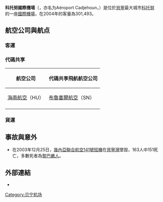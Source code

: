{{noteTA|G1=地名|1=zh-hans:科托努; zh-hant:柯多努;}}
{{Airport infobox
| airport_name     = 科托努國際機場
| nativename       = Aéroport international de Cotonou
| image        =  Aeroport International Cardinal Bernardin Gantin, Cotonou, Bénin Jan 10, 2020 09-22-41 AM.jpeg
| photosize    = 250px
| city             = [[貝寧|貝寧]][[波多諾伏|波多諾伏]]
| IATA             = COO
| ICAO             = DBBB
| hub              = [[盧安達航空|盧安達航空]]
| location         = [[貝寧|貝寧]][[科托努|科托努]]
| coordinates      = {{Coord|6|21|21|N|002|23|06|E|type:airport}}
| elevation        = 6米/19英呎
| runway1_heading  = 06/24
| runway1_feet     = 7,874
| runway1_meter    = 2,400
| runway1_surface  = 柏油
| stat_year        = 2004
| stat_passenger   = 301,493
| pushpin_map            = Benin
| pushpin_map_caption    = 科托努国际机场在[[贝宁|贝宁]]的位置
| pushpin_label        = COO
| pushpin_label_position = right
}}

'''科托努國際機場'''（{{lang-fr|Aéroport international de Cotonou}}，亦名为Aéroport Cadjehoun，{{airport codes|COO|DBBB}}）是位於[[貝寧|貝寧]]最大城市[[科托努|科托努]]的一座[[國際機場|國際機場]]，在2004年的客量為301,493。

==航空公司與航点==
===客運===
{{airport-dest-list
|{{flagicon|盧安達}} [[盧安達航空|盧安達航空]]（WB）|[[基加利國際機場|基加利]]、{{flagicon|象牙海岸}}[[阿必尚國際機場|阿必尚]]、{{flagicon|加彭}}[[利伯維爾國際機場|自由市]]、{{flagicon|馬利}}[[巴馬科國際機場|巴馬科]]、{{flagicon|COG}}[[馬亞-馬亞國際機場|布拉柴維爾]]、{{flagicon|塞內加爾}}[[达喀尔-约夫-利奥波德·塞达尔·桑戈尔国际机场|達喀爾]]、{{flagicon|喀麥隆}}[[杜阿拉國際機場|杜阿拉]]<BR>'''季節性：'''{{flagicon|幾內亞}}[[科纳克里国际机场|柯那克里]]
|{{flagicon|赤道幾內亞}} [[木棉洲際航空|木棉洲際航空]]（C2）|[[馬拉博機場|馬拉博]]、{{flagicon|塞內加爾}}[[达喀尔-约夫-利奥波德·塞达尔·桑戈尔国际机场|達喀爾]]
|{{flagicon|赤道幾內亞}} {{link-en|克洛諾斯航空|Cronos Airlines}}（C8）|[[馬拉博機場|馬拉博]]
|{{flagicon|肯尼亞}} [[肯亞航空|肯亞航空]]（KQ）<BR>【[[天合聯盟|天合聯盟]]】|[[乔莫·肯雅塔国际机场|奈洛比]]
|{{flagicon|衣索比亞}} [[衣索比亞航空|衣索比亞航空]]（ET）<BR>【[[星空聯盟|星空聯盟]]】|[[亚的斯亚贝巴博莱国际机场|阿迪斯阿貝巴]]
|{{flagicon|象牙海岸}} [[科特迪瓦航空|科特迪瓦航空]]（HF）|[[阿必尚國際機場|阿必尚]]、{{flagicon|加納}}[[科托卡國際機場|阿克拉]]、{{flagicon|加彭}}[[利伯維爾國際機場|自由市]]
|{{flagicon|COG}} [[剛果運輸航空|剛果運輸航空]]（Q8）|[[馬亞-馬亞國際機場|布拉柴維爾]]、黑角、{{flagicon|加彭}}[[利伯維爾國際機場|自由市]]
|{{flagicon|布吉納法索}} [[布吉納航空|布吉納航空]]（2J）|[[瓦加杜古國際機場|瓦加杜古]]、{{flagicon|多哥}}[[納辛貝·埃亞德馬國際機場|洛美]]
|{{flagicon|奈及利亞}} [[阿瑞克航空|阿瑞克航空]]（W3）|[[穆爾塔拉·穆罕默德國際機場|拉哥斯]]、{{flagicon|喀麥隆}}[[杜阿拉國際機場|杜阿拉]]
|{{flagicon|多哥}} {{link-en|ASKY航空|ASKY}}（KP）|[[納辛貝·埃亞德馬國際機場|洛美]]、{{flagicon|布吉納法索}}[[瓦加杜古國際機場|瓦加杜古]]
|{{flagicon|喀麥隆}} [[喀麥隆航空_(2006年成立)|喀麥隆航空]]（QC）|[[杜阿拉國際機場|杜阿拉]]、{{flagicon|奈及利亞}}[[穆爾塔拉·穆罕默德國際機場|拉哥斯]]
|{{nowrap|{{flagicon|摩洛哥}} [[摩洛哥皇家航空|摩洛哥皇家航空]]（AT）}}|[[穆罕默德五世國際機場|卡薩布蘭卡]]
|{{flagicon|突尼西亞}} [[突尼西亞航空|突尼西亞航空]]（TU）|[[突尼西亞-迦太基國際機場|突尼斯]]
|{{flagicon|土耳其}} [[土耳其航空|土耳其航空]]（TK）<BR>【[[星空聯盟|星空聯盟]]】|[[伊斯坦堡阿塔圖爾克機場|伊斯坦堡-阿塔圖克]]
|{{flagicon|法國}} [[法國航空|法國航空]]（AF）<BR>【[[天合聯盟|天合聯盟]]】|[[巴黎夏爾·戴高樂機場|巴黎-戴高樂]]
|{{flagicon|比利時}} [[布魯塞爾航空|布魯塞爾航空]]（SN）<BR>【[[星空聯盟|星空聯盟]]】| [[布魯塞爾機場|布魯塞爾]]
}}

===代碼共享===
{| class="wikitable"
!航空公司
!代碼共享飛航航空公司
|-
|{{flagicon|CHN}} [[海南航空|海南航空]]（HU）
|{{flagicon|比利時}} [[布魯塞爾航空|布魯塞爾航空]]（SN）
|-
|}
===貨運===
{{airport-dest-list
|{{flagicon|法國}} [[法國航空|法國航空貨運]]|[[巴黎夏爾·戴高樂機場|巴黎-戴高樂]]
|{{flagicon|奈及利亞}} {{link-en|Allied航空|Allied Air}}|[[穆爾塔拉·穆罕默德國際機場|拉哥斯]]、{{flagicon|加彭}}[[利伯維爾國際機場|自由市]]
}}
==事故與意外==
*在2003年12月25日，[[幾內亞聯合航空141號班機空難|幾內亞聯合航空141號班機]]在[[貝寧灣|貝寧灣]]墜毀，163人中151死亡，多數死者為[[黎巴嫩人|黎巴嫩人]]。

== 外部連結 ==
{{Portalbox|航空}}
* {{WAD|DBBB}}


[[Category:贝宁机场|Category:贝宁机场]]